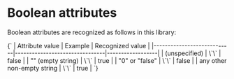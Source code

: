 
# Boolean attributes

Boolean attributes are recognized as follows in this library:

<Markdown>
{`
| Attribute value            | Example                        | Recognized value |
|----------------------------|--------------------------------|------------------|
| (unspecified)              | \`<phi-button>\`               | false            |
| "" (empty string)          | \`<phi-button disabled>\`      | true             |
| "0" or "false"             | \`<phi-button disabled=0>\`    | false            |
| any other non-empty string | \`<phi-button disabled="no">\` | true             |
`}
</Markdown>

